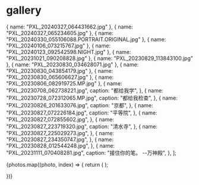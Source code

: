 # gallery


  { name: "PXL_20240327_064431662.jpg" },
  { name: "PXL_20240327_065234605.jpg" },
  { name: "PXL_20240330_055106088.PORTRAIT.ORIGINAL.jpg" },
  { name: "PXL_20240106_073215767.jpg" },
  { name: "PXL_20240123_092542598.NIGHT.jpg" },
  { name: "PXL_20231021_090208828.jpg" },
  { name: "PXL_20230829_113843100.jpg" },
  { name: "PXL_20230830_034628071.jpg" },
  { name: "PXL_20230830_043854179.jpg" },
  { name: "PXL_20230830_065606627.jpg" },
  { name: "PXL_20230806_082919725.MP.jpg" },
  {
    name: "PXL_20230708_062738221.jpg",
    caption: "都给我学",
  },
  {
    name: "PXL_20230728_072312065.MP.jpg",
    caption: "都给我检查",
  },
  {
    name: "PXL_20230826_201633076.jpg",
    caption: "京都",
  },
  {
    name: "PXL_20230827_072226184.jpg",
    caption: "平等院",
  },
  {
    name: "PXL_20230827_072855602.jpg",
  },
  {
    name: "PXL_20230827_223719320.jpg",
    caption: "清水寺",
  },
  {
    name: "PXL_20230827_225029273.jpg",
  },
  {
    name: "PXL_20230827_234350747.jpg",
  },
  {
    name: "PXL_20230828_012544248.jpg",
  },
  {
    name: "PXL_20231111_070408281.jpg",
    caption: "接住你的笔。 --万神殿",
  },
];

<div className="flex flex-col gap-2">
  {photos.map((photo, index) => {
    return (
      <GalleryImage
        key={photo.name}
        caption={photo.caption ?? index + 1}
        src={isUrl(photo.name) ? photo.name : `images/gallery/${photo.name}`}
      />
    );

})}

</div>
